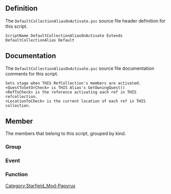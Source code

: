 {{Script_Object_Summary
| title = DefaultCollectionAliasOnActivate
| name = [[SFM:Script-DefaultCollectionAliasOnActivate|DefaultCollectionAliasOnActivate]]
| extends = [[SFM:Script-DefaultCollectionAlias|DefaultCollectionAlias]] → [[SFM:Script-DefaultCollectionAliasParent|DefaultCollectionAliasParent]] → [[SFM:Script-RefCollectionAlias|RefCollectionAlias]] → [[SFM:Script-Alias|Alias]] → [[SFM:Script-ScriptObject|ScriptObject]]
| flags = Default
}}


== Definition ==
The <code>DefaultCollectionAliasOnActivate.psc</code> source file header definition for this script.

<source lang="papyrus">
ScriptName DefaultCollectionAliasOnActivate Extends DefaultCollectionAlias Default
</source>


== Documentation ==
The <code>DefaultCollectionAliasOnActivate.psc</code> source file documentation comments for this script.

<source>
Sets stage when THIS RefCollection's members are activated.
<QuestToSetOrCheck> is THIS Alias's GetOwningQuest()
<RefToCheck> is the reference activating each ref in THIS refcollection.
<LocationToCheck> is the current location of each ref in THIS collection.
</source>


== Member ==
The members that belong to this script, grouped by kind.

=== Group ===
{{Script_Object_Member_Summary
| title = Script_Specific_Properties
| script = [[SFM:Script-DefaultCollectionAliasOnActivate|DefaultCollectionAliasOnActivate]]
| name = [[SFM:Script-DefaultCollectionAliasOnActivate/Script_Specific_Properties|Script_Specific_Properties]]
| kind = Group
}}

=== Event ===
{{Script_Object_Member_Summary
| title = OnActivate
| script = [[SFM:Script-DefaultCollectionAliasOnActivate|DefaultCollectionAliasOnActivate]]
| name = [[SFM:Script-DefaultCollectionAliasOnActivate/OnActivate|OnActivate]]
| kind = Event
| parameters = ObjectReference akSenderRef, ObjectReference akActionRef
}}

=== Function ===
{{Script_Object_Member_Summary
| title = DoSpecificThingForEachValidRef
| script = [[SFM:Script-DefaultCollectionAliasOnActivate|DefaultCollectionAliasOnActivate]]
| name = [[SFM:Script-DefaultCollectionAliasOnActivate/DoSpecificThingForEachValidRef|DoSpecificThingForEachValidRef]]
| kind = Function
| parameters = ObjectReference RefCollectionMemberRef, DefaultScriptFunctions:ParentScriptFunctionParams ParentScriptFunctionParams
| documentation = OVERRIDE THIS IN CHILD SCRIPT
IMPORTANT: Children need to call this function as well when they override it
}}


[[Category:Starfield_Mod-Papyrus]]

